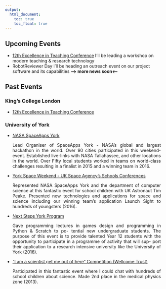 ```yaml
---
output:
  html_document: 
    toc: true
    toc_float: true
---
```


<link rel="stylesheet" href="styles.css" type="text/css">

## Upcoming Events

- [12th Excellence in Teaching Conference](https://www.kcl.ac.uk/academy/educators-network/Excellence-in-Teaching-Conference.aspx) I'll be leading a workshop on modern teaching & research technology<br>
- RobotReviewer Day I'll be heading an outreach event on our project software and its capabilities <b>---> more news soon<---</b><br>

## Past Events

### King's College London

- [12th Excellence in Teaching Conference](https://www.kcl.ac.uk/academy/educators-network/Excellence-in-Teaching-Conference.aspx)

### University of York

- [NASA SpaceApps York](http://www.spaceappschallege.org/)<br>
<p align="justify">Lead Organiser of SpaceApps York - NASA’s global and largest hackathon in the world. Over 90 cities participated in this weekend-event. Established live-links with NASA Tallahassee, and other locations in the world. Over Fifty local students worked in teams on world-class challenges resulting in a finalist in 2015 and a winning team in 2016.</p>

- [York Space Weekend - UK Space Agency's Schools Conferences](https://principia.org.uk/schools-conferences/york/)<br>
<p align="justify">Represented NASA SpaceApps York and the department of computer science at this fantastic event for school children with UK Astronaut Tim Peake. Presented new technologies and applications for space and science including our winning team's application Launch Sight to hundreds of youngsters (2016).</p>

- [Next Steps York Program](https://sites.google.com/a/york.ac.uk/r-users-york/news/rseminarseriesr-markdown?pli=1)<br>
<p align="justify">Gave programming lectures in games design and programming in Python & Scratch to po- tential new undergraduate students. The purpose of this event is to provide talented Year 12 students with the opportunity to participate in a programme of activity that will sup- port their application to a research intensive university like the University of York (2016).</p>

- ["I am a scientist get me out of here" Competition (Wellcome Trust)](https://medphysm13.imascientist.org.uk/profile/franksoboczenski/)<br>
<p align="justify">Participated in this fantastic event where I could chat with hundreds of school children about science. Made 2nd place in the medical physics zone (2013).</p>
